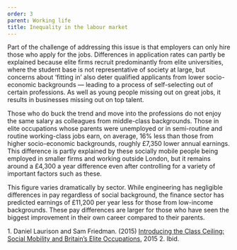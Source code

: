 ```yaml
---
order: 3
parent: Working life
title: Inequality in the labour market
---
```


Part of the challenge of addressing this issue is that employers can only hire
those who apply for the jobs. Differences in application rates can partly be
explained because elite firms recruit predominantly from elite universities,
where the student base is not representative of society at large, but concerns
about ‘fitting in’ also deter qualified applicants from lower socio-economic
backgrounds — leading to a process of self-selecting out of certain
professions. As well as young people missing out on great jobs, it results in
businesses missing out on top talent. 

<ResearchImage imageName="inequality-in-labour-market.jpg" />

Those who do buck the trend and move into the professions do not enjoy the same
salary as colleagues from middle-class backgrounds. Those in elite occupations
whose parents were unemployed or in semi-routine and routine working-class jobs
earn, on average, 16% less than those from higher socio-economic backgrounds,
roughly £7,350 lower annual earnings. This difference is partly explained by
these socially mobile people being employed in smaller firms and working outside
London, but it remains around a £4,300 a year difference even after controlling
for a variety of important factors such as these.<FootnoteLink text="1"/>

This figure varies dramatically by sector. While engineering has negligible
differences in pay regardless of social background, the finance sector has
predicted earnings of £11,200 per year less for those from low-income
backgrounds. These pay differences are larger for those who have seen the
biggest improvement in their own career compared to their parents.<FootnoteLink
text="2"/>

<Footnotes>
	1. Daniel Laurison and Sam Friedman. (2015) <a
	href="https://blogs.lse.ac.uk/politicsandpolicy/introducing-the-class-ceiling/">Introducing
	the Class Ceiling: Social Mobility and Britain’s Elite Occupations</a>, 2015
	2. Ibid.
</Footnotes>
